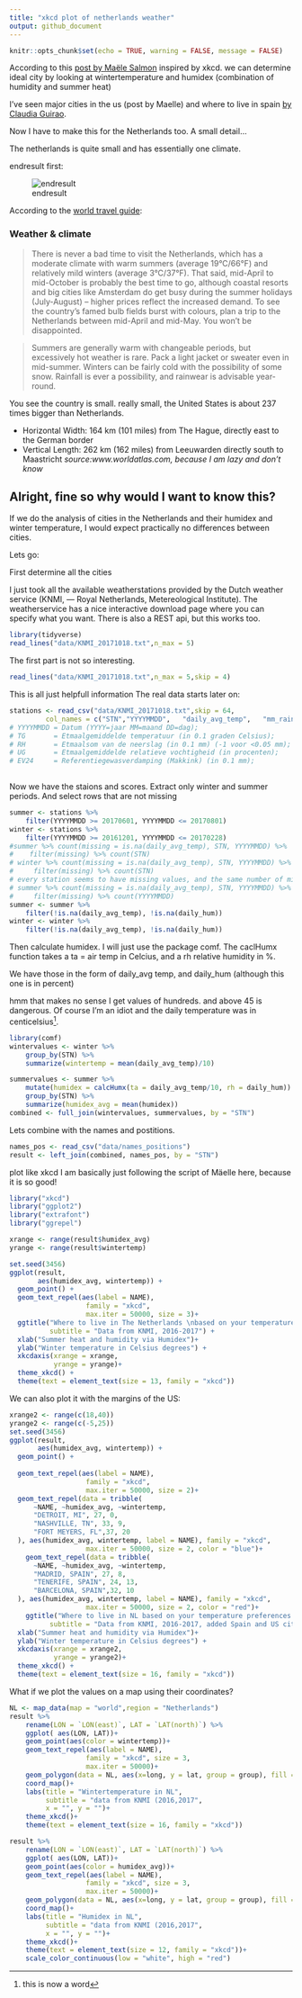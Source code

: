 ```yaml
---
title: "xkcd plot of netherlands weather"
output: github_document
---
```


```r
knitr::opts_chunk$set(echo = TRUE, warning = FALSE, message = FALSE)
```

According to this [post by Maële Salmon](http://www.masalmon.eu/2017/11/16/wheretoliveus/)
inspired by xkcd. we can determine ideal city by looking at wintertemperature
and humidex (combination of humidity and summer heat)

I've seen major cities in the us (post by Maelle) and where to live in
spain [by Claudia Guirao](https://twitter.com/claudiaguirao/status/931615734521909248).

Now I have to make this for the Netherlands too. A small detail...

The netherlands is quite small and has essentially one climate. 

endresult first:

![endresult](README_files/figure-markdown_github/tempprefnlbasedonus-1.png)



According to the [world travel guide ](https://www.worldtravelguide.net/guides/europe/netherlands/weather-climate-geography/ "trying to disable copying from your website is essentially useless, world travelguide... " ):

### Weather & climate

> There is never a bad time to visit the Netherlands, which has a moderate climate with warm summers (average 19&deg;C/66&deg;F) and relatively mild winters (average 3&deg;C/37&deg;F). That said, mid-April to mid-October is probably the best time to go, although coastal resorts and big cities like Amsterdam do get busy during the summer holidays (July-August) &#8211; higher prices reflect the increased demand. To see the country&rsquo;s famed bulb fields burst with colours, plan a trip to the Netherlands between mid-April and mid-May. You won&#8217;t be disappointed.

> Summers are generally warm with changeable periods, but excessively hot weather is rare. Pack a light jacket or sweater even in mid-summer. Winters can be fairly cold with the possibility of some snow. Rainfall is ever a possibility, and rainwear is advisable year-round.

You see the country is small. really small, the United States is about 237 times bigger than Netherlands.

* Horizontal Width: 164 km (101 miles) from The Hague, directly east to the German border
* Vertical Length: 262 km (162 miles) from Leeuwarden directly south to Maastricht 
*source:www.worldatlas.com, because I am lazy and don't know*


## Alright, fine so why would I want to know this?

If we do the analysis of cities in the Netherlands and their humidex and winter
temperature, I would expect practically no differences between cities. 


Lets go:

First determine all the cities

I just took all the available weatherstations provided by the Dutch weather 
service (KNMI, --- Royal Netherlands, Metereological Institute). 
The weatherservice has a nice interactive download page where you can specify
what you want.  There is also a REST api, but this works too.

```r
library(tidyverse)
read_lines("data/KNMI_20171018.txt",n_max = 5)
```

The first part is not so interesting. 

```r
read_lines("data/KNMI_20171018.txt",n_max = 5,skip = 4)
```

This is all just helpfull information
The real data starts later on:

```r
stations <- read_csv("data/KNMI_20171018.txt",skip = 64, 
         col_names = c("STN","YYYYMMDD",   "daily_avg_temp",   "mm_rain",   "daily_hum", "ref_damp_crops"))
# YYYYMMDD = Datum (YYYY=jaar MM=maand DD=dag); 
# TG       = Etmaalgemiddelde temperatuur (in 0.1 graden Celsius); 
# RH       = Etmaalsom van de neerslag (in 0.1 mm) (-1 voor <0.05 mm); 
# UG       = Etmaalgemiddelde relatieve vochtigheid (in procenten); 
# EV24     = Referentiegewasverdamping (Makkink) (in 0.1 mm);
    
```

Now we have the staions and scores. Extract only winter and summer periods.
And select rows that are not missing

```r
summer <- stations %>% 
    filter(YYYYMMDD >= 20170601, YYYYMMDD <= 20170801)
winter <- stations %>% 
    filter(YYYYMMDD >= 20161201, YYYYMMDD <= 20170228)
#summer %>% count(missing = is.na(daily_avg_temp), STN, YYYYMMDD) %>% 
#    filter(missing) %>% count(STN)
# winter %>% count(missing = is.na(daily_avg_temp), STN, YYYYMMDD) %>% 
#     filter(missing) %>% count(STN)
# every station seems to have missing values, and the same number of missing values
# summer %>% count(missing = is.na(daily_avg_temp), STN, YYYYMMDD) %>% 
#     filter(missing) %>% count(YYYYMMDD)
summer <- summer %>% 
    filter(!is.na(daily_avg_temp), !is.na(daily_hum))
winter <- winter %>% 
    filter(!is.na(daily_avg_temp), !is.na(daily_hum))

```

Then calculate humidex. 
I will just use the package comf. 
The caclHumx function takes a ta = air temp in Celcius, and a rh 
relative humidity in %. 

We have those in the form of daily_avg temp, and daily_hum (although this one 
is in percent)

hmm that makes no sense I get values of hundreds. and above 45 is dangerous.
Of course I'm an idiot and the daily temperature was in centicelsius^[this is now a word].



```r
library(comf)
wintervalues <- winter %>% 
    group_by(STN) %>% 
    summarize(wintertemp = mean(daily_avg_temp)/10)

summervalues <- summer %>% 
    mutate(humidex = calcHumx(ta = daily_avg_temp/10, rh = daily_hum)) %>% 
    group_by(STN) %>% 
    summarize(humidex_avg = mean(humidex))
combined <- full_join(wintervalues, summervalues, by = "STN")
```
Lets combine with the names and postitions.

```r
names_pos <- read_csv("data/names_positions")
result <- left_join(combined, names_pos, by = "STN")
```



plot like xkcd
I am basically just following the script of Mäelle here, because it is
so good!

```r
library("xkcd")
library("ggplot2")
library("extrafont")
library("ggrepel")

xrange <- range(result$humidex_avg)
yrange <- range(result$wintertemp)

set.seed(3456)
ggplot(result,
       aes(humidex_avg, wintertemp)) +
  geom_point() +
  geom_text_repel(aes(label = NAME),
                   family = "xkcd", 
                   max.iter = 50000, size = 3)+
  ggtitle("Where to live in The Netherlands \nbased on your temperature preferences",
          subtitle = "Data from KNMI, 2016-2017") +
  xlab("Summer heat and humidity via Humidex")+
  ylab("Winter temperature in Celsius degrees") +
  xkcdaxis(xrange = xrange,
           yrange = yrange)+
  theme_xkcd() +
  theme(text = element_text(size = 13, family = "xkcd"))

```

We can also plot it with the margins of the US:

```r
xrange2 <- range(c(18,40))
yrange2 <- range(c(-5,25))
set.seed(3456)
ggplot(result,
       aes(humidex_avg, wintertemp)) +
  geom_point() +
  
  geom_text_repel(aes(label = NAME),
                   family = "xkcd", 
                   max.iter = 50000, size = 2)+
  geom_text_repel(data = tribble(
      ~NAME, ~humidex_avg, ~wintertemp,
      "DETROIT, MI", 27, 0,
      "NASHVILLE, TN", 33, 9,
      "FORT MEYERS, FL",37, 20
  ), aes(humidex_avg, wintertemp, label = NAME), family = "xkcd", 
                   max.iter = 50000, size = 2, color = "blue")+
    geom_text_repel(data = tribble(
      ~NAME, ~humidex_avg, ~wintertemp,
      "MADRID, SPAIN", 27, 8,
      "TENERIFE, SPAIN", 24, 13,
      "BARCELONA, SPAIN",32, 10
  ), aes(humidex_avg, wintertemp, label = NAME), family = "xkcd", 
                   max.iter = 50000, size = 2, color = "red")+
    ggtitle("Where to live in NL based on your temperature preferences ",
          subtitle = "Data from KNMI, 2016-2017, added Spain and US cities") +
  xlab("Summer heat and humidity via Humidex")+
  ylab("Winter temperature in Celsius degrees") +
  xkcdaxis(xrange = xrange2,
           yrange = yrange2)+
  theme_xkcd() +
  theme(text = element_text(size = 16, family = "xkcd"))
```




What if we plot the values on a map using their coordinates?

```r
NL <- map_data(map = "world",region = "Netherlands")
result %>% 
    rename(LON = `LON(east)`, LAT = `LAT(north)`) %>% 
    ggplot( aes(LON, LAT))+
    geom_point(aes(color = wintertemp))+
    geom_text_repel(aes(label = NAME),
                   family = "xkcd", size = 3,
                   max.iter = 50000)+
    geom_polygon(data = NL, aes(x=long, y = lat, group = group), fill = NA, color = "black") +
    coord_map()+
    labs(title = "Wintertemperature in NL",
         subtitle = "data from KNMI (2016,2017",
         x = "", y = "")+
    theme_xkcd()+
    theme(text = element_text(size = 16, family = "xkcd"))

```

```r
result %>% 
    rename(LON = `LON(east)`, LAT = `LAT(north)`) %>% 
    ggplot( aes(LON, LAT))+
    geom_point(aes(color = humidex_avg))+
    geom_text_repel(aes(label = NAME),
                   family = "xkcd", size = 3,
                   max.iter = 50000)+
    geom_polygon(data = NL, aes(x=long, y = lat, group = group), fill = NA, color = "black") +
    coord_map()+
    labs(title = "Humidex in NL",
         subtitle = "data from KNMI (2016,2017",
         x = "", y = "")+
    theme_xkcd()+
    theme(text = element_text(size = 12, family = "xkcd"))+
    scale_color_continuous(low = "white", high = "red")

```
